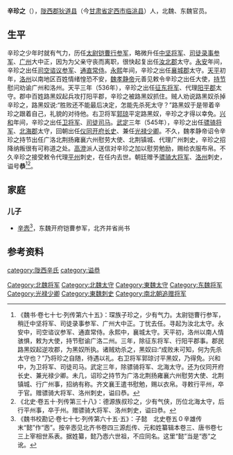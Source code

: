 '''辛珍之'''（{{bd|？||？|| |catIdx=y}}），[[陇西郡|陇西郡]][[狄道县|狄道县]]（今[[甘肃省|甘肃省]][[定西市|定西市]][[临洮县|临洮县]]）人，北魏、东魏官员。

==生平==
辛珍之少年时就有气力，历任[[太尉铠曹行参军|太尉铠曹行参军]]，略微升任[[中坚将军|中坚将军]]、[[司徒录事参军|司徒录事参军]]、[[广州_(北魏)|广州]]大中正，因为为父亲守丧而离职，很快起复出任[[汝北郡|汝北郡]]太守。[[永安_(北魏)|永安]]年间，辛珍之出任[[司空谘议参军|司空谘议参军]]、[[通直常侍|通直常侍]]。[[永熙_(北魏)|永熙]]年间，辛珍之出任[[襄城郡|襄城郡]]太守。[[天平_(东魏)|天平]]初年，[[洛州_(前秦)|洛州]]以南地区百姓情绪惶恐不安，[[魏孝静帝|魏孝静帝]]元善见敕令辛珍之出任大使，[[持节|持节]]慰问劝谕广州和洛州。天平三年（536年），辛珍之出任[[征东将军|征东将军]]、代理[[阳平郡_(曹魏)|阳平郡]]太守。郡中百姓路黑奴起兵攻打阳平郡，辛珍之被路黑奴抓住。贼人劝说路黑奴杀掉辛珍之，路黑奴说:“胜败还不能最后决定，怎能先杀死太守？”路黑奴于是带着辛珍之跟着自己，礼貌的对待他。右卫将军[[郭琼|郭琼]]平定路黑奴，辛珍之才得以幸免。[[兴和_(年号)|兴和]]年间，辛珍之出任[[卫将军|卫将军]]、[[司徒司马|司徒司马]]。[[武定_(东魏)|武定]]三年（545年），辛珍之出任[[骠骑将军|骠骑将军]]、[[北海郡|北海郡]]太守，回朝出任[[仪同开府长史|仪同开府长史]]、兼任[[光禄少卿|光禄少卿]]。不久，魏孝静帝诏令辛珍之持节出任广洛北荆扬雍襄六州慰劳大使、北荆镇城、代理广州刺史，辛珍之招降纳叛很有可称道之处。[[高澄|高澄]]派人送信对辛珍之加以慰劳勉励，赐给衣服布帛。不久辛珍之接受敕令代理[[平州|平州]]刺史，在任内去世。朝廷赠予[[骠骑大将军|骠骑大将军]]、[[洛州_(前秦)|洛州]]刺史，谥号'''恭'''<ref>《魏书·卷七十七·列传第六十五》：琛族子珍之，少有气力。太尉铠曹行参军，稍迁中坚将军、司徒录事参军、广州大中正。丁忧去任。寻起为汝北太守。永安中，司空谘议参军、通直常侍。永熙中，襄城太守。天平初，洛州以南人情骇惧，敕为大使，持节慰谕广洛二州。三年，除征东将军、行阳平郡事。郡民路黑奴起逆攻郡，为黑奴所执。诸贼劝杀之，黑奴曰:“成败未可知，何为先杀太守也？”乃将珍之自随，待遇以礼。右卫将军郭琼讨平黑奴，乃得免。兴和中，为卫将军、司徒司马。武定三年，除骠骑将军、北海太守。还为仪同开府长史、兼光禄少卿。未几，诏珍之持节为广洛北荆扬雍襄六州慰劳大使、北荆镇城、行广州事，招纳有称。齐文襄王遣书慰勉，赐以衣帛。寻敕行平州，卒于官。赠骠骑大将军、洛州刺史，谥曰恭。</ref><ref>《北史·卷五十·列传第三十八》：德源族叔珍之，少有气侠，历位北海太守，后行平州事，卒于州。赠骠骑大将军、洛州刺史，谥曰恭。</ref>。

==家庭==
===儿子===
*[[辛悫|辛悫]]<ref>《魏书校勘记·卷七十七·列传第六十五·五》：子懿　北史卷五０辛雄传末“懿”作“悫”。按辛悫见北齐书卷四三源彪传、元和姓纂辑本卷三、唐书卷七三上宰相世系表。据姓纂，懿乃悫六世祖，不应同名。这里“懿”当是“悫”之讹。</ref>，东魏开府铠曹参军，北齐并省尚书

==参考资料==
{{reflist}}
[[category:陇西辛氏|category:陇西辛氏]]
[[category:谥恭|category:谥恭]]
[[Category:北魏将军|Category:北魏将军]]
[[Category:北魏太守|Category:北魏太守]]
[[Category:東魏太守|Category:東魏太守]]
[[Category:东魏将军|Category:东魏将军]]
[[Category:光禄少卿|Category:光禄少卿]]
[[Category:東魏刺史|Category:東魏刺史]]
[[Category:南北朝追赠将军|Category:南北朝追赠将军]]
